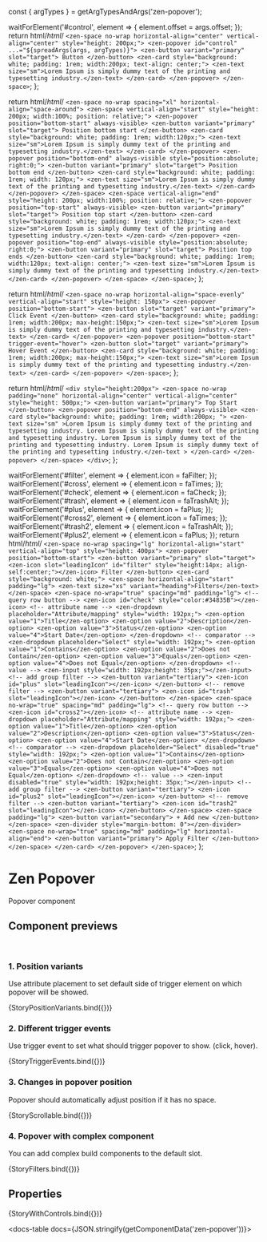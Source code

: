 const { argTypes } = getArgTypesAndArgs('zen-popover');

<Meta title="In progress/Popover" component="zen-popover" argTypes={argTypes} />

  waitForElement('#control', element => {
    element.offset = args.offset;
  });
  return html/*html*/ `
    <zen-space no-wrap horizontal-align="center" vertical-align="center" style="height: 200px;">
      <zen-popover id="control" ...="${spreadArgs(args, argTypes)}">
        <zen-button variant="primary" slot="target"> Button </zen-button>
        <zen-card style="background: white; padding: 1rem; width:200px; text-align: center;">
          <zen-text size="sm">Lorem Ipsum is simply dummy text of the printing and typesetting industry.</zen-text>
        </zen-card>
      </zen-popover>
    </zen-space>
  `;
};

  return html/*html*/ `
    <zen-space no-wrap spacing="xl" horizontal-align="space-around">
      <zen-space vertical-align="start" style="height: 200px; width:100%; position: relative;">
        <zen-popover position="bottom-start" always-visible>
          <zen-button variant="primary" slot="target"> Position bottom start </zen-button>
          <zen-card style="background: white; padding: 1rem; width:120px;">
            <zen-text size="sm">Lorem Ipsum is simply dummy text of the printing and typesetting industry.</zen-text>
          </zen-card>
        </zen-popover>
        <zen-popover position="bottom-end" always-visible style="position:absolute; right:0;">
          <zen-button variant="primary" slot="target"> Position bottom end </zen-button>
          <zen-card style="background: white; padding: 1rem; width: 120px;">
            <zen-text size="sm">Lorem Ipsum is simply dummy text of the printing and typesetting industry.</zen-text>
          </zen-card>
        </zen-popover>
      </zen-space>
      <zen-space vertical-align="end" style="height: 200px; width:100%; position: relative;">
        <zen-popover position="top-start" always-visible>
          <zen-button variant="primary" slot="target"> Position top start </zen-button>
          <zen-card style="background: white; padding: 1rem; width:120px;">
            <zen-text size="sm">Lorem Ipsum is simply dummy text of the printing and typesetting industry.</zen-text>
          </zen-card>
        </zen-popover>
        <zen-popover position="top-end" always-visible style="position:absolute; right:0;">
          <zen-button variant="primary" slot="target"> Position top ends </zen-button>
          <zen-card style="background: white; padding: 1rem; width:120px; text-align: center;">
            <zen-text size="sm">Lorem Ipsum is simply dummy text of the printing and typesetting industry.</zen-text>
          </zen-card>
        </zen-popover>
      </zen-space>
    </zen-space>
  `;
};

  return html/*html*/ `
    <zen-space no-wrap horizontal-align="space-evenly" vertical-align="start" style="height: 150px">
      <zen-popover position="bottom-start">
        <zen-button slot="target" variant="primary"> Click Event </zen-button>
        <zen-card style="background: white; padding: 1rem; width:200px; max-height:150px;">
          <zen-text size="sm">Lorem Ipsum is simply dummy text of the printing and typesetting industry.</zen-text>
        </zen-card>
      </zen-popover>
      <zen-popover position="bottom-start" trigger-event="hover">
        <zen-button slot="target" variant="primary"> Hover Event </zen-button>
        <zen-card style="background: white; padding: 1rem; width:200px; max-height:150px;">
          <zen-text size="sm">Lorem Ipsum is simply dummy text of the printing and typesetting industry.</zen-text>
        </zen-card>
      </zen-popover>
    </zen-space>
  `;
};

  return html/*html*/ `
    <div style="height:200px">
      <zen-space no-wrap padding="none" horizontal-align="center" vertical-align="center" style="height: 500px;">
        <zen-button variant="primary"> Top Start </zen-button>
        <zen-popover position="bottom-end" always-visible>
          <zen-card style="background: white; padding: 1rem; width:200px; ">
            <zen-text size="sm"
              >Lorem Ipsum is simply dummy text of the printing and typesetting industry. Lorem Ipsum is simply dummy
              text of the printing and typesetting industry. Lorem Ipsum is simply dummy text of the printing and
              typesetting industry. Lorem Ipsum is simply dummy text of the printing and typesetting industry.</zen-text
            >
          </zen-card>
        </zen-popover>
      </zen-space>
    </div>
  `;
};

  waitForElement('#filter', element => {
    element.icon = faFilter;
  });
  waitForElement('#cross', element => {
    element.icon = faTimes;
  });
  waitForElement('#check', element => {
    element.icon = faCheck;
  });
  waitForElement('#trash', element => {
    element.icon = faTrashAlt;
  });
  waitForElement('#plus', element => {
    element.icon = faPlus;
  });
  waitForElement('#cross2', element => {
    element.icon = faTimes;
  });
  waitForElement('#trash2', element => {
    element.icon = faTrashAlt;
  });
  waitForElement('#plus2', element => {
    element.icon = faPlus;
  });
  return html/*html*/ `
    <zen-space no-wrap spacing="lg" horizontal-align="start" vertical-align="top" style="height: 400px">
      <zen-popover position="bottom-start">
        <zen-button variant="primary" slot="target">
          <zen-icon slot="leadingIcon" id="filter" style="height:14px; align-self:center;"></zen-icon>
          Filter
        </zen-button>
        <zen-card style="background: white;">
          <zen-space horizontal-align="start" padding="lg">
            <zen-text size="xs" variant="heading">Filters</zen-text>
          </zen-space>
          <zen-space no-wrap="true" spacing="md" padding="lg">
            <!-- query row button -->
            <zen-icon id="check" style="color:#34835B"></zen-icon>
            <!-- attribute name -->
            <zen-dropdown placeholder="Attribute/mapping" style="width: 192px;">
              <zen-option value="1">Title</zen-option>
              <zen-option value="2">Description</zen-option>
              <zen-option value="3">Status</zen-option>
              <zen-option value="4">Start Date</zen-option>
            </zen-dropdown>
            <!-- comparator -->
            <zen-dropdown placeholder="Select" style="width: 192px;">
              <zen-option value="1">Contains</zen-option>
              <zen-option value="2">Does not Contain</zen-option>
              <zen-option value="3">Equals</zen-option>
              <zen-option value="4">Does not Equal</zen-option>
            </zen-dropdown>
            <!-- value -->
            <zen-input style="width: 192px;height: 35px;"></zen-input>
            <!-- add group filter -->
            <zen-button variant="tertiary">
              <zen-icon id="plus" slot="leadingIcon"></zen-icon>
            </zen-button>
            <!-- remove filter -->
            <zen-button variant="tertiary">
              <zen-icon id="trash" slot="leadingIcon"></zen-icon>
            </zen-button>
          </zen-space>
          <zen-space no-wrap="true" spacing="md" padding="lg">
            <!-- query row button -->
            <zen-icon id="cross2"></zen-icon>
            <!-- attribute name -->
            <zen-dropdown placeholder="Attribute/mapping" style="width: 192px;">
              <zen-option value="1">Title</zen-option>
              <zen-option value="2">Description</zen-option>
              <zen-option value="3">Status</zen-option>
              <zen-option value="4">Start Date</zen-option>
            </zen-dropdown>
            <!-- comparator -->
            <zen-dropdown placeholder="Select" disabled="true" style="width: 192px;">
              <zen-option value="1">Contains</zen-option>
              <zen-option value="2">Does not Contain</zen-option>
              <zen-option value="3">Equals</zen-option>
              <zen-option value="4">Does not Equal</zen-option>
            </zen-dropdown>
            <!-- value -->
            <zen-input disabled="true" style="width: 192px;height: 35px;"></zen-input>
            <!-- add group filter -->
            <zen-button variant="tertiary">
              <zen-icon id="plus2" slot="leadingIcon"></zen-icon>
            </zen-button>
            <!-- remove filter -->
            <zen-button variant="tertiary">
              <zen-icon id="trash2" slot="leadingIcon"></zen-icon>
            </zen-button>
          </zen-space>
          <zen-space padding="lg">
            <zen-button variant="secondary"> + Add new </zen-button>
          </zen-space>
          <zen-divider style="margin-bottom: 0"></zen-divider>
          <zen-space no-wrap="true" spacing="md" padding="lg" horizontal-align="end">
            <zen-button variant="primary"> Apply Filter </zen-button>
          </zen-space>
        </zen-card>
      </zen-popover>
    </zen-space>
  `;
};

# Zen Popover

Popover component

## Component previews

<br />

### 1. Position variants

Use attribute placement to set default side of trigger element on which popover will be showed.

<Canvas>
  <Story name="StoryPositionVariants">{StoryPositionVariants.bind({})}</Story>
</Canvas>

### 2. Different trigger events

Use trigger event to set what should trigger popover to show. (click, hover).

<Canvas>
  <Story name="StoryTriggerEvents">{StoryTriggerEvents.bind({})}</Story>
</Canvas>

### 3. Changes in popover position

Popover should automatically adjust position if it has no space.

<Canvas>
  <Story name="StoryScrollable">{StoryScrollable.bind({})}</Story>
</Canvas>

### 4. Popover with complex component

You can add complex build components to the default slot.

<Canvas>
  <Story name="StoryFilters">{StoryFilters.bind({})}</Story>
</Canvas>

## Properties

<Canvas>
  <Story
    name="default"
    args={{
      ...getDefaultArgs(argTypes),
      position: 'bottom-start',
      offset: { x: 0, y: 8 },
    }}
  >
    {StoryWithControls.bind({})}
  </Story>
</Canvas>

<ArgsTable story="default" />

<docs-table docs={JSON.stringify(getComponentData('zen-popover'))}></docs-table>
